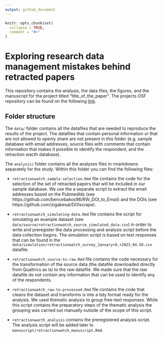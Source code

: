 ```yaml
---
output: github_document
---
```


<!-- README.md is generated from README.Rmd. Please edit that file -->

```r
knitr::opts_chunk$set(
  collapse = TRUE,
  comment = "#>"
)
```

# Exploring research data management mistakes behind retracted papers

<!-- badges: start -->
<!-- badges: end -->

This repository contains the analysis, the data files, the figures, and the manuscript for the project titled “title_of_the_paper”. The projects OSF repository can be found on the following [link](https://osf.io/v7fc2/).

## Folder structure

The `data/` folder contains all the datafiles that are needed to reproduce the results of the project. The datafiles that contain personal information or that are not allowed to openly share are not present in this folder (e.g. sample database with email addresses, source files with comments that contain information that makes it possible to identify the respondent, and the retraction wacth database).

The `analysis/` folder contains all the analyses files in rmarkdowns separately for the study. Within this folder you can find the following files:

* `retractionwatch_sample-selection.Rmd` file contains the code for the selection of the set of retracted papers that will be included in our sample database. We use the a separate script to extract the email addresses based on the PubmedIds (see https://github.com/bencebakos96/RW_DOI_to_Email) and the DOIs (see https://github.com/zigabesal/DOIscrape).

* `retractionwatch_simulating-data.Rmd` file contains the script for simulating an example dataset (see  `data/source/retractionwatch_source_simulated_data.csv`) in order to write and preregister the data processing and analysis script before the data collection begins. The simulation script is based on test responses that can be found in the `data/simulation/retractionwatch_survey_January+8,+2023_04.56.csv` datafile.

* `retractionwatch_source-to-raw.Rmd` file contains the code necessary for the transformation of the source data (the datafile downloaded directly from Qualtrics as is) to the raw datafile. We made sure that the raw datafile do not contain any information that can be used to identify any of the respondents.

* `retractionwatch_raw-to-processed.Rmd` file contains the code that cleans the dataset and transforms is into a tidy format ready for the analysis. We used thematic analysis to group free-text responses. While this script contains the preparatory steps of the thematic analysis the grouping was carried out manually outside of the scope of this script.

* `retractionwacth_analysis` contains the preregistered analysis script. The analysis script will be added later to `manuscript/retractionwatch_manuscript.Rmd`.

